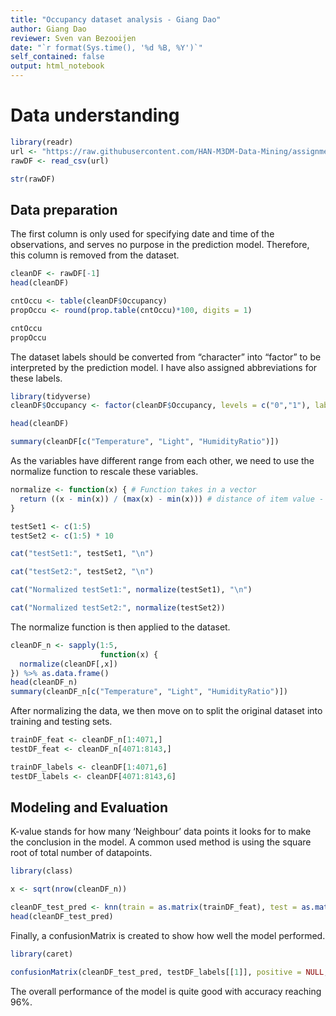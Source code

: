 ---
title: "Occupancy dataset analysis - Giang Dao"
author: Giang Dao
reviewer: Sven van Bezooijen
date: "`r format(Sys.time(), '%d %B, %Y')`"
self_contained: false
output: html_notebook
---

# Data understanding

```{r}
library(readr)
url <- "https://raw.githubusercontent.com/HAN-M3DM-Data-Mining/assignments/master/datasets/KNN-occupancy.csv"
rawDF <- read_csv(url)

str(rawDF)
```
## Data preparation

The first column is only used for specifying date and time of the observations, and serves no purpose in the prediction model. Therefore, this column is removed from the dataset.

```{r}
cleanDF <- rawDF[-1]
head(cleanDF)
```

```{r}
cntOccu <- table(cleanDF$Occupancy)
propOccu <- round(prop.table(cntOccu)*100, digits = 1)

cntOccu
propOccu
```

The dataset labels should be converted from "character" into "factor" to be interpreted by the prediction model. I have also assigned abbreviations for these labels.
```{r}
library(tidyverse)
cleanDF$Occupancy <- factor(cleanDF$Occupancy, levels = c("0","1"), labels = c("No","Yes")) %>% relevel("Yes")

head(cleanDF)
```

```{r}
summary(cleanDF[c("Temperature", "Light", "HumidityRatio")])
```
As the variables have different range from each other, we need to use the normalize function to rescale these variables.

```{r}
normalize <- function(x) { # Function takes in a vector
  return ((x - min(x)) / (max(x) - min(x))) # distance of item value - minimum vector value divided by the range of all vector values
}

testSet1 <- c(1:5)
testSet2 <- c(1:5) * 10

cat("testSet1:", testSet1, "\n")

cat("testSet2:", testSet2, "\n")

cat("Normalized testSet1:", normalize(testSet1), "\n")

cat("Normalized testSet2:", normalize(testSet2))

```

The normalize function is then applied to the dataset.

```{r}

cleanDF_n <- sapply(1:5,
                    function(x) {
  normalize(cleanDF[,x])
}) %>% as.data.frame()
head(cleanDF_n)
summary(cleanDF_n[c("Temperature", "Light", "HumidityRatio")])

```
After normalizing the data, we then move on to split the original dataset into training and testing sets.

```{r}
trainDF_feat <- cleanDF_n[1:4071,]
testDF_feat <- cleanDF_n[4071:8143,]

trainDF_labels <- cleanDF[1:4071,6]
testDF_labels <- cleanDF[4071:8143,6]
```

## Modeling and Evaluation

K-value stands for how many 'Neighbour' data points it looks for to make the conclusion in the model. A common used method is using the square root of total number of datapoints.

```{r}
library(class)

x <- sqrt(nrow(cleanDF_n))

cleanDF_test_pred <- knn(train = as.matrix(trainDF_feat), test = as.matrix(testDF_feat), cl = as.matrix(trainDF_labels), k = x)
head(cleanDF_test_pred)
```

Finally, a confusionMatrix is created to show how well the model performed.

```{r}
library(caret)

confusionMatrix(cleanDF_test_pred, testDF_labels[[1]], positive = NULL, dnn = c("Prediction", "True"))

```
The overall performance of the model is quite good with accuracy reaching 96%.

